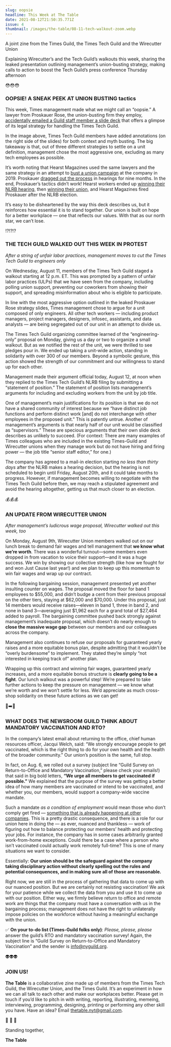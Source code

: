```yaml
---
slug: oopsie
headline: This Week at The Table
date: 2021-08-12T21:50:35.771Z
issue: 4
thumbnail: /images/the-table/08-11-tech-walkout-zoom.webp
---
```


A joint zine from the Times Guild, the Times Tech Guild and the Wirecutter Union

Explaining Wirecutter’s and the Tech Guild’s walkouts this week, sharing the leaked presentation outlining management’s union-busting strategy, making calls to action to boost the Tech Guild’s press conference Thursday afternoon

<FullBleedImage alt="A seven by seven grid of tech workers on Zoom, using identical red backgrounds and raising their fists in solidarity." src="/images/the-table/08-11-tech-walkout-zoom.webp" title="More than 330 members of the Times Tech Guild walked out Wednesday to protest ULPs and the attempted division of the unit." />

<CenteredContent>😳😳😳</CenteredContent>

### OOPSIE! A SNEAK PEEK AT UNION BUSTING tactics

This week, Times management made what we might call an “oopsie.” A lawyer from  Proskauer Rose, the union-busting firm they employ, [accidentally emailed a Guild staff member a slide deck](https://www.thedailybeast.com/ny-times-lawyers-accidentally-send-private-strategy-memo-to-staff-union?ref=author) that offers a glimpse of its legal strategy for handling the Times Tech Guild.

<FullBleedImage alt="A slide from Proskauer's anti-union deck, highlighting the decision to be made and operating principles" src="/images/the-table/08-09-proskauer-slide.webp" title="More than 330 members of the Times Tech Guild walked out Wednesday to protest ULPs and the attempted division of the unit." />

In the image above, Times Tech Guild members have added annotations (on the right side of the slides) for both context and myth busting. The big takeaway is that, out of three different strategies to settle on a unit definition, management chose the most aggressive one, excluding as many tech employees as possible.

It’s worth noting that Hearst Magazines used the same lawyers and the same strategy in an attempt to [bust a union campaign](https://www.vice.com/en/article/qvg7xq/wow-hearst-set-up-a-whole-website-dedicated-to-union-busting) at the company in 2019. Proskauer [dragged out the process](https://nymag.com/intelligencer/2020/05/hearst-loses-big-at-the-national-labor-relations-board.html) in hearings for nine months. In the end, Proskauer’s tactics didn’t work! Hearst workers ended up [winning their NLRB hearing](https://nymag.com/intelligencer/2020/05/hearst-loses-big-at-the-national-labor-relations-board.html), then [winning their union](https://www.wgaeast.org/hearst-magazines-win-vote-to-unionize-with-the-writers-guild-of-america-east/), and Hearst Magazines fired Proskauer after the NLRB election.

It’s easy to be disheartened by the way this deck describes us, but it reinforces how essential it is to stand together. Our union is built on hope for a better workplace — one that reflects our values. With that as our north star, we can’t lose.

<CenteredContent>⁉️⁉️⁉️</CenteredContent>

### THE TECH GUILD WALKED OUT THIS WEEK IN PROTEST

*After a string of unfair labor practices, management moves to cut the Times Tech Guild to engineers only*

On Wednesday, August 11, members of the Times Tech Guild staged a walkout starting at 12 p.m. ET. This was prompted by a pattern of unfair labor practices (ULPs) that we have seen from the company, including polling union support, preventing our coworkers from showing their support, and spreading misinformation about who is eligible to participate. 

In line with the most aggressive option outlined in the leaked Proskauer Rose strategy slides, Times management chose to argue for a unit composed of only engineers. All other tech workers — including product managers, project managers, designers, infosec, assistants, and data analysts — are being segregated out of our unit in an attempt to divide us. 

The Times Tech Guild organizing committee learned of the “engineering-only” proposal on Monday, giving us a day or two to organize a small walkout. But as we notified the rest of the unit, we were thrilled to see pledges pour in. We ended up taking a unit-wide action, standing in solidarity with over 300 of our members. Beyond a symbolic gesture, this action showed the strength of our commitment and our willingness to stand up for each other.

Management made their argument official today, August 12, at noon when they replied to the Times Tech Guild’s NLRB filing by submitting a “statement of position.” The statement of position lists management’s arguments for including and excluding workers from the unit by job title. 

One of management’s main justifications for its position is that we do not have a shared community of interest because we “have distinct job functions and perform distinct work [and] do not interchange with other employees in the proposed unit.” This is patently untrue. Another of management’s arguments is that nearly half of our unit would be classified as “supervisors.” These are specious arguments that their own slide deck describes as unlikely to succeed. (For context: There are many examples of Times colleagues who are included in the existing Times-Guild and Wirecutter unions when they manage work but do not have hiring and firing power — the job title “senior staff editor,” for one.)

The company has agreed to a mail-in election starting *no less than thirty days* after the NLRB makes a hearing decision, but the hearing is not scheduled to begin until Friday, August 20th, and it could take months to progress. However, if management becomes willing to negotiate with the Times Tech Guild before then, we may reach a stipulated agreement and avoid the hearing altogether, getting us that much closer to an election.

<CenteredContent>💰💰💰</CenteredContent>

### AN UPDATE FROM WIRECUTTER UNION

*After management’s ludicrous wage proposal, Wirecutter walked out this week, too*

On Monday, August 9th, Wirecutter Union members walked out on our lunch break to demand fair wages and tell management that **we know what we’re worth**. There was a wonderful turnout—some members even dropped in from vacation to voice their support—and it was a huge success. We win by showing our collective strength (like how we fought for and won Just Cause last year!) and we plan to keep up this momentum to win fair wages and wrap up our contract. 

<FullBleedImage alt="An image of a tweet by @wirecutterunion which reads 'The median salary of Wirecutter Union members is $43,000 less than the median salary of our colleagues in The New York Times newsroom, despite our work appearing besides theirs in print and on the web.' The tweet has four images demonstrating Wirecutter articles appearing alongside as referenced." src="/images/the-table/08-09-tweet-wirecutter-1.webp"  />

In the following bargaining session, management presented yet another insulting counter on wages. The proposal moved the floor for band 1 employees to $55,000, and didn’t budge a cent from their previous proposal on the other tiers, staying at $62,000 and $70,000. Under this proposal, just 14 members would receive raises—eleven in band 1, three in band 2, and none in band 3—averaging just $1,962 each for a grand total of $27,464 added to payroll. The bargaining committee pushed back strongly against management’s inadequate proposal, which doesn’t do nearly enough to **close the massive wage gap** between our members and our colleagues across the company.

Management also continues to refuse our proposals for guaranteed yearly raises and a more equitable bonus plan, despite admitting that it wouldn’t be “overly burdensome” to implement. They stated they’re simply “not interested in keeping track of” another plan. 

<FullBleedImage alt="An image of a tweet by @wirecutterunion which reads 'We work second and third jobs to make ends meet. The Times is debt-free & has nearly $1 billion in reserves. The Times will pay $40.6m in dividends to shareholders--a 12% jump from last year. We're asking for $862k to be shared among our ~70 members--that's <2% of the dividends!'" src="/images/the-table/08-09-tweet-wirecutter-2.webp"  />

Wrapping up this contract and winning fair wages, guaranteed yearly increases, and a more equitable bonus structure is **clearly going to be a fight**. Our lunch walkout was a powerful step! We’re prepared to take further actions to keep the pressure on management — we know what we’re worth and we won’t settle for less. We’d appreciate as much cross-shop solidarity on these future actions as we can get!

<CenteredContent>👫➡️🏢</CenteredContent>

### WHAT DOES THE NEWSROOM GUILD THINK ABOUT MANDATORY VACCINATION AND RTO?

In the company’s latest email about returning to the office, chief human resources officer, Jacqui Welch, said: “We strongly encourage people to get vaccinated, which is the right thing to do for your own health and the health of the broader community.” Our union’s position is the same, full stop. 

In fact, on Aug. 6, we rolled out a survey (subject line “Guild Survey on Return-to-Office and Mandatory Vaccination,” please check your emails!) that said in big bold letters, **“We urge all members to get vaccinated if possible.”** We explained that the purpose of the survey was getting a better idea of how many members are vaccinated or intend to be vaccinated, and whether you, our members, would support a company-wide vaccine mandate.

Such a mandate *as a condition of employment* would mean those who don’t comply get fired — [something that is already happening at other companies](https://www.reuters.com/world/us/cnn-fires-three-employees-who-came-office-unvaccinated-memo-2021-08-06/). This is a pretty drastic consequence, and there is a role for our union here in doing the — as ever, nuanced and thankless — work of figuring out how to balance protecting our members’ health and protecting your jobs. For instance, the company has in some cases arbitrarily granted work-from-home exceptions. Could there be a case where a person who isn’t vaccinated could actually work remotely full-time? This is one of many situations we want to consider.

Essentially: **Our union should be the safeguard against the company taking disciplinary action without clearly spelling out the rules and potential consequences, and in making sure all of those are reasonable.** 

Right now, we are still in the process of gathering that data to come up with our nuanced position. But we are certainly not resisting vaccination! We ask for your patience while we collect the data from you and use it to come up with our position. Either way, we firmly believe return to office and remote work are things that the company must have a conversation with us in the bargaining process; management does not have the right to unilaterally impose policies on the workforce without having a meaningful exchange with the union.

✅ **On your to-do list (Times-Guild folks only)**: *Please, please, please* answer the guild’s RTO and mandatory vaccination survey! Again, the subject line is “Guild Survey on Return-to-Office and Mandatory Vaccination” and the sender is info@nyguild.org.

<CenteredContent>👽👽👽</CenteredContent>

### JOIN US!

**The Table** is a collaborative zine made up of members from the Times Tech Guild, the Wirecutter Union, and the Times Guild. It’s an experiment in how we can all talk to each other and make our workplaces better. Please get in touch if you’d like to pitch in with writing, reporting, illustrating, memeing, interviewing, programming, designing, printing or performing any other skill you have. Have an idea? Email thetable.nyt@gmail.com.

<FullBleedImage alt="A gif of the little green men aliens from the Toy Story movies saying 'ooooooooooooh' in unison." src="/images/the-table/lgms.gif"/>

<CenteredContent>💚 💙 💜</CenteredContent>

Standing together, 

**The Table**